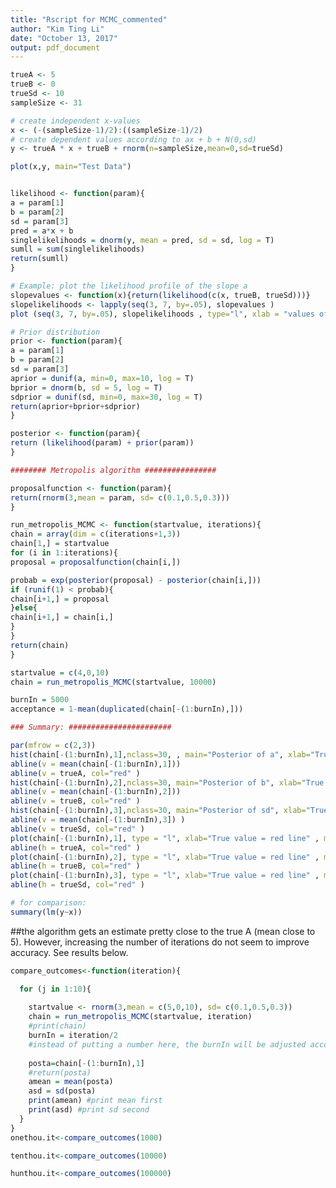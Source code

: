 ```yaml
---
title: "Rscript for MCMC_commented"
author: "Kim Ting Li"
date: "October 13, 2017"
output: pdf_document
---
```


```r
trueA <- 5
trueB <- 0
trueSd <- 10
sampleSize <- 31

# create independent x-values 
x <- (-(sampleSize-1)/2):((sampleSize-1)/2)
# create dependent values according to ax + b + N(0,sd)
y <- trueA * x + trueB + rnorm(n=sampleSize,mean=0,sd=trueSd)

plot(x,y, main="Test Data")


likelihood <- function(param){
a = param[1]
b = param[2]
sd = param[3]
pred = a*x + b
singlelikelihoods = dnorm(y, mean = pred, sd = sd, log = T)
sumll = sum(singlelikelihoods)
return(sumll) 
}

# Example: plot the likelihood profile of the slope a
slopevalues <- function(x){return(likelihood(c(x, trueB, trueSd)))}
slopelikelihoods <- lapply(seq(3, 7, by=.05), slopevalues )
plot (seq(3, 7, by=.05), slopelikelihoods , type="l", xlab = "values of slope parameter a",ylab = "Log likelihood")

# Prior distribution
prior <- function(param){
a = param[1]
b = param[2]
sd = param[3]
aprior = dunif(a, min=0, max=10, log = T)
bprior = dnorm(b, sd = 5, log = T)
sdprior = dunif(sd, min=0, max=30, log = T)
return(aprior+bprior+sdprior)
}

posterior <- function(param){
return (likelihood(param) + prior(param))
}

######## Metropolis algorithm ################

proposalfunction <- function(param){
return(rnorm(3,mean = param, sd= c(0.1,0.5,0.3)))
}

run_metropolis_MCMC <- function(startvalue, iterations){
chain = array(dim = c(iterations+1,3))
chain[1,] = startvalue
for (i in 1:iterations){
proposal = proposalfunction(chain[i,])

probab = exp(posterior(proposal) - posterior(chain[i,]))
if (runif(1) < probab){
chain[i+1,] = proposal
}else{
chain[i+1,] = chain[i,]
}
}
return(chain)
}

startvalue = c(4,0,10)
chain = run_metropolis_MCMC(startvalue, 10000)

burnIn = 5000
acceptance = 1-mean(duplicated(chain[-(1:burnIn),]))

### Summary: #######################

par(mfrow = c(2,3))
hist(chain[-(1:burnIn),1],nclass=30, , main="Posterior of a", xlab="True value = red line" )
abline(v = mean(chain[-(1:burnIn),1]))
abline(v = trueA, col="red" )
hist(chain[-(1:burnIn),2],nclass=30, main="Posterior of b", xlab="True value = red line")
abline(v = mean(chain[-(1:burnIn),2]))
abline(v = trueB, col="red" )
hist(chain[-(1:burnIn),3],nclass=30, main="Posterior of sd", xlab="True value = red line")
abline(v = mean(chain[-(1:burnIn),3]) )
abline(v = trueSd, col="red" )
plot(chain[-(1:burnIn),1], type = "l", xlab="True value = red line" , main = "Chain values of a",)
abline(h = trueA, col="red" )
plot(chain[-(1:burnIn),2], type = "l", xlab="True value = red line" , main = "Chain values of b",)
abline(h = trueB, col="red" )
plot(chain[-(1:burnIn),3], type = "l", xlab="True value = red line" , main = "Chain values of sd",)
abline(h = trueSd, col="red" )

# for comparison:
summary(lm(y~x))

```

##the algorithm gets an estimate pretty close to the true A (mean close to 5). However, increasing the number of iterations do not seem to improve accuracy. See results below.
```r
compare_outcomes<-function(iteration){

  for (j in 1:10){  
    
    startvalue <- rnorm(3,mean = c(5,0,10), sd= c(0.1,0.5,0.3))
    chain = run_metropolis_MCMC(startvalue, iteration)
    #print(chain)
    burnIn = iteration/2 
    #instead of putting a number here, the burnIn will be adjusted according to the iteration number
    
    posta=chain[-(1:burnIn),1]
    #return(posta)
    amean = mean(posta)
    asd = sd(posta)
    print(amean) #print mean first
    print(asd) #print sd second
  }
}
onethou.it<-compare_outcomes(1000)

tenthou.it<-compare_outcomes(10000)

hunthou.it<-compare_outcomes(100000)

```


